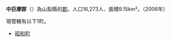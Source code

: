 {{日本郡|
郡=中巨摩郡|
日文原名=中巨摩郡|
平假名=なかこまぐん|
羅馬字拼音=Nakakoma-gun|
都道府縣=山梨縣|
支廳=|
町=1|
村=|
經度=|
緯度=|
地圖=[[File:Showa_in_Yamanashi_Prefecture.png|250px]]|
}}
'''中巨摩郡'''（{{jpn|j=中巨摩郡|hg=なかこまぐん|rm=Nakakoma gun|f=y}}）為山梨縣的[[郡|郡]]。人口16,273人、面積9.15km²。（2006年）

現管轄有以下1町。
*[[昭和町_(山梨縣)|昭和町]]

{{山梨縣}}{{Authority control}}